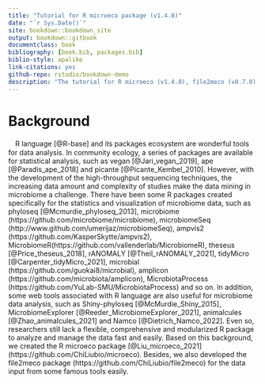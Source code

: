 ```yaml
--- 
title: "Tutorial for R microeco package (v1.4.0)"
date: "`r Sys.Date()`"
site: bookdown::bookdown_site
output: bookdown::gitbook
documentclass: book
bibliography: [book.bib, packages.bib]
biblio-style: apalike
link-citations: yes
github-repo: rstudio/bookdown-demo
description: "The tutorial for R microeco (v1.4.0), file2meco (v0.7.0), meconetcomp (v0.4.0) and mecoturn packages"
---
```



# Background

　R language [@R-base] and its packages ecosystem are wonderful tools for data analysis.
In community ecology, a series of packages are available for statistical analysis, 
such as vegan [@Jari_vegan_2019], ape [@Paradis_ape_2018] and picante [@Picante_Kembel_2010].
However, with the development of the high-throughput sequencing techniques,
the increasing data amount and complexity of studies make the data mining in microbiome a challenge.
There have been some R packages created specifically for the statistics and visualization of microbiome data, 
such as phyloseq [@Mcmurdie_phyloseq_2013],
microbiome (https://github.com/microbiome/microbiome), microbiomeSeq (http://www.github.com/umerijaz/microbiomeSeq), 
ampvis2 (https://github.com/KasperSkytte/ampvis2), MicrobiomeR(https://github.com/vallenderlab/MicrobiomeR),
theseus [@Price_theseus_2018], rANOMALY [@Theil_rANOMALY_2021], 
tidyMicro [@Carpenter_tidyMicro_2021], microbial (https://github.com/guokai8/microbial), 
amplicon (https://github.com/microbiota/amplicon),
MicrobiotaProcess (https://github.com/YuLab-SMU/MicrobiotaProcess) 
and so on.
In addition, some web tools associated with R language are also useful for microbiome data analysis, 
such as Shiny-phyloseq [@McMurdie_Shiny_2015], MicrobiomeExplorer [@Reeder_MicrobiomeExplorer_2021], 
animalcules [@Zhao_animalcules_2021] and Namco [@Dietrich_Namco_2022].
Even so, researchers still lack a flexible, comprehensive and modularized R package to analyze and manage the data fast and easily.
Based on this background, we created the R microeco package [@Liu_microeco_2021] (https://github.com/ChiLiubio/microeco).
Besides, we also developed the file2meco package (https://github.com/ChiLiubio/file2meco) for the data input from some famous tools easily.
